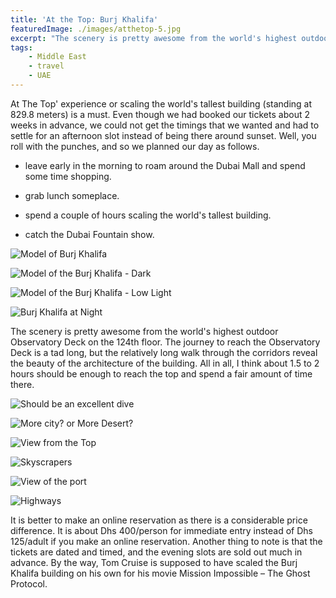 ```yaml
---
title: 'At the Top: Burj Khalifa'
featuredImage: ./images/atthetop-5.jpg
excerpt: "The scenery is pretty awesome from the world's highest outdoor Observatory Deck at the 124th floor"
tags:
    - Middle East
    - travel
    - UAE
---
```


At The Top' experience or scaling the world's tallest building (standing at 829.8 meters) is a must. Even though we had booked our tickets about 2 weeks in advance, we could not get the timings that we wanted and had to settle for an afternoon slot instead of being there around sunset. Well, you roll with the punches, and so we planned our day as follows.

-   leave early in the morning to roam around the Dubai Mall and spend some time shopping.

-   grab lunch someplace.

-   spend a couple of hours scaling the world's tallest building.

-   catch the Dubai Fountain show.

![Model of Burj Khalifa](./images/atthetop-1.jpg)

![Model of the Burj Khalifa - Dark](./images/atthetop-2.jpg)

![Model of the Burj Khalifa - Low Light](./images/atthetop-3.jpg)

![Burj Khalifa at Night](./images/atthetop-10.jpg)

The scenery is pretty awesome from the world's highest outdoor Observatory Deck on the 124th floor. The journey to reach the Observatory Deck is a tad long, but the relatively long walk through the corridors reveal the beauty of the architecture of the building. All in all, I think about 1.5 to 2 hours should be enough to reach the top and spend a fair amount of time there.

![Should be an excellent dive](./images/atthetop-4.jpg)

![More city? or More Desert?](./images/atthetop-5.jpg)

![View from the Top](./images/atthetop-6.jpg)

![Skyscrapers](./images/atthetop-7.jpg)

![View of the port](./images/atthetop-8.jpg)

![Highways](./images/atthetop-9.jpg)

It is better to make an online reservation as there is a considerable price difference. It is about Dhs 400/person for immediate entry instead of Dhs 125/adult if you make an online reservation. Another thing to note is that the tickets are dated and timed, and the evening slots are sold out much in advance. By the way, Tom Cruise is supposed to have scaled the Burj Khalifa building on his own for his movie Mission Impossible – The Ghost Protocol.
